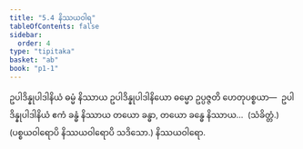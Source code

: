 ```yaml
---
title: "5.4 နိဿယဝါရ"
tableOfContents: false
sidebar:
  order: 4
type: "tipitaka"
basket: "ab"
book: "p1-1"
---
```



<DynamicBreadcrumb />

<Division number="46" book="p1-1" e="ch" v="36" p="405">

<Paragraph number="2587" book="p1-1">
ဥပါဒိန္နုပါဒါနိယံ ဓမ္မံ နိဿာယ ဥပါဒိန္နုပါဒါနိယော ဓမ္မော ဥပ္ပဇ္ဇတိ ဟေတုပစ္စယာ—  ဥပါဒိန္နုပါဒါနိယံ ဧကံ ခန္ဓံ နိဿာယ တယော ခန္ဓာ, တယော ခန္ဓေ နိဿာယ…  (သံခိတ္တံ.)

</Paragraph>
</Division>

<Paragraph number="2588" type="center" book="p1-1">
(ပစ္စယဝါရောပိ နိဿယဝါရောပိ သဒိသော.)



</Paragraph>

<Paragraph number="2589" type="center" book="p1-1">
နိဿယဝါရော.
</Paragraph>